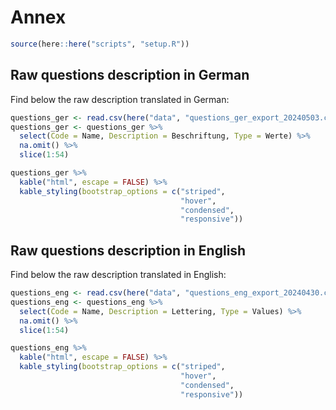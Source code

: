 # Annex {#sec-Annex}

```r
source(here::here("scripts", "setup.R"))
```

## Raw questions description in German
Find below the raw description translated in German:

```r
questions_ger <- read.csv(here("data", "questions_ger_export_20240503.csv"), sep = ";")
questions_ger <- questions_ger %>%
  select(Code = Name, Description = Beschriftung, Type = Werte) %>%
  na.omit() %>%
  slice(1:54)

questions_ger %>%
  kable("html", escape = FALSE) %>%
  kable_styling(bootstrap_options = c("striped",
                                      "hover",
                                      "condensed",
                                      "responsive"))
```

## Raw questions description in English
Find below the raw description translated in English:

```r
questions_eng <- read.csv(here("data", "questions_eng_export_20240430.csv"), sep = ";")
questions_eng <- questions_eng %>%
  select(Code = Name, Description = Lettering, Type = Values) %>%
  na.omit() %>%
  slice(1:54)

questions_eng %>%
  kable("html", escape = FALSE) %>%
  kable_styling(bootstrap_options = c("striped",
                                      "hover",
                                      "condensed",
                                      "responsive"))
```